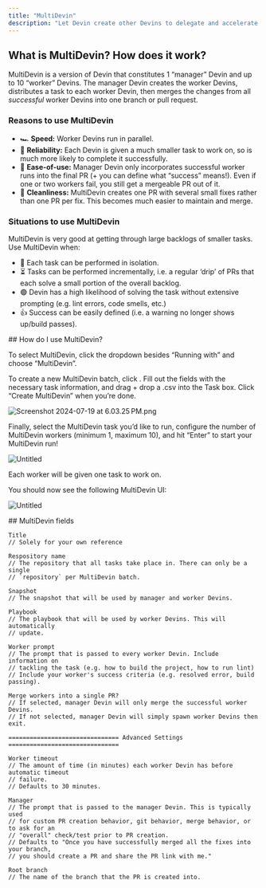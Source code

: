 ```yaml
---
title: "MultiDevin"
description: "Let Devin create other Devins to delegate and accelerate work"
---
```


## What is MultiDevin? How does it work?

MultiDevin is a version of Devin that constitutes 1 “manager” Devin and up to 10 “worker” Devins. The manager Devin creates the worker Devins, distributes a task to each worker Devin, then merges the changes from all *successful* worker Devins into one branch or pull request. 

### Reasons to use MultiDevin

- 🏎️ **Speed:** Worker Devins run in parallel.
- 💪 **Reliability:** Each Devin is given a much smaller task to work on, so is much more likely to complete it successfully.
- 💚 **Ease-of-use:** Manager Devin only incorporates successful worker runs into the final PR (+ you can define what “success” means!). Even if one or two workers fail, you still get a mergeable PR out of it.
- 🧹 **Cleanliness:** MultiDevin creates one PR with several small fixes rather than one PR per fix. This becomes much easier to maintain and merge.

### Situations to use MultiDevin

MultiDevin is very good at getting through large backlogs of smaller tasks. Use MultiDevin when:

- 🥷 Each task can be performed in isolation.
- ⏳ Tasks can be performed incrementally, i.e. a regular ‘drip’ of PRs that each solve a small portion of the overall backlog.
- 🟢 Devin has a high likelihood of solving the task without extensive prompting (e.g. lint errors, code smells, etc.)
- 👍 Success can be easily defined (i.e. a warning no longer shows up/build passes).

## How do I use MultiDevin?

To select MultiDevin, click the dropdown besides “Running with” and choose “MultiDevin”.

To create a new MultiDevin batch, click . Fill out the fields with the necessary task information, and drag + drop a .csv into the Task box. Click “Create MultiDevin” when you’re done.

![Screenshot 2024-07-19 at 6.03.25 PM.png](https://prod-files-secure.s3.us-west-2.amazonaws.com/4f925d22-65a4-47c3-9aed-b65e115aaef3/70bfc4e5-2eb4-4892-bac7-ceae66a93f86/6738dd1d-4a8b-439c-8820-2fb0e3968725.png)

Finally, select the MultiDevin task you’d like to run, configure the number of MultiDevin workers (minimum 1, maximum 10), and hit “Enter” to start your MultiDevin run!

![Untitled](https://prod-files-secure.s3.us-west-2.amazonaws.com/4f925d22-65a4-47c3-9aed-b65e115aaef3/fca0cd84-7b3d-4852-aac8-0c068efc534c/Untitled.png)

Each worker will be given one task to work on.

You should now see the following MultiDevin UI:

![Untitled](https://prod-files-secure.s3.us-west-2.amazonaws.com/4f925d22-65a4-47c3-9aed-b65e115aaef3/be7f3f78-8fa6-4bbe-b2d1-8d83ecd2e253/Untitled.png)

## MultiDevin fields

```
Title
// Solely for your own reference

Respository name
// The repository that all tasks take place in. There can only be a single
// `repository` per MultiDevin batch.

Snapshot
// The snapshot that will be used by manager and worker Devins.

Playbook
// The playbook that will be used by worker Devins. This will automatically 
// update.

Worker prompt
// The prompt that is passed to every worker Devin. Include information on 
// tackling the task (e.g. how to build the project, how to run lint)
// Include your worker's success criteria (e.g. resolved error, build passing).

Merge workers into a single PR?
// If selected, manager Devin will only merge the successful worker Devins.
// If not selected, manager Devin will simply spawn worker Devins then exit.

=============================== Advanced Settings ===============================

Worker timeout
// The amount of time (in minutes) each worker Devin has before automatic timeout
// failure. 
// Defaults to 30 minutes.

Manager 
// The prompt that is passed to the manager Devin. This is typically used
// for custom PR creation behavior, git behavior, merge behavior, or to ask for an
// "overall" check/test prior to PR creation.
// Defaults to "Once you have successfully merged all the fixes into your branch, 
// you should create a PR and share the PR link with me."

Root branch
// The name of the branch that the PR is created into.
```
